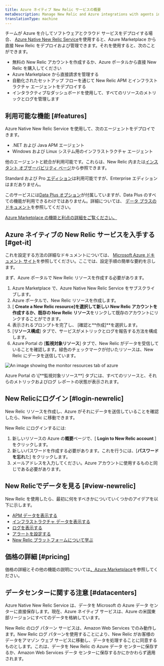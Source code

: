 ```yaml
---
title: Azure ネイティブ New Relic サービスの概要
metaDescription: Manage New Relic and Azure integrations with agents installed directly through the Azure Portal
translationType: machine
---
```



チームが Azure を介してソフトウェアとクラウド サービスをデプロイする場合、 [Azure Native New Relic Service](https://azuremarketplace.microsoft.com/en-us/marketplace/apps/newrelicinc1635200720692.newrelic_liftr_payg)を使用すると、Azure Marketplace から直接 New Relic をデプロイおよび管理できます。それを使用すると、次のことができます。

* 無料の New Relic アカウントを作成するか、Azure ポータルから直接 New Relic を購入してください
* Azure Marketplace から直接請求を管理する
* 自動化されたセットアップ フローを通じて New Relic APM とインフラストラクチャ エージェントをデプロイする
* インタラクティブなダッシュボードを使用して、すべてのリソースのメトリックとログを管理します

## 利用可能な機能 [#features]

Azure Native New Relic Service を使用して、次のエージェントをデプロイできます。

* .NET および Java APM エージェント
* Windows および Linux システム用のインフラストラクチャ エージェント

他のエージェントと統合が利用可能です。これらは、New Relic 内または[インスタント オブザーバビリティ ページ](https://newrelic.com/instant-observability)から参照できます。

Standard および Pro [エディション](/docs/accounts/accounts-billing/new-relic-one-pricing-billing/new-relic-one-pricing-billing/#editions)は利用可能ですが、Enterprise エディションはまだありません。

このサービスには[Data Plus オプション](/docs/accounts/accounts-billing/new-relic-one-pricing-billing/data-ingest-billing/#data-plus)が付属していますが、Data Plus のすべての機能が利用できるわけではありません。詳細については、 [データ プラスのドキュメント](/docs/accounts/accounts-billing/new-relic-one-pricing-billing/data-ingest-billing/#data-plus)を参照してください。

[Azure Marketplace の機能と利点の詳細をご覧ください。](https://azuremarketplace.microsoft.com/en-us/marketplace/apps/newrelicinc1635200720692.newrelic_liftr_payg)

## Azure ネイティブの New Relic サービスを入手する [#get-it]

これを設定する方法の詳細なドキュメントについては、 [Microsoft Azure ドキュメント サイト](https://learn.microsoft.com/en-us/azure/partner-solutions/new-relic/new-relic-create)を参照してください。ここでは、設定手順の簡単な要約を示します。

まず、Azure ポータルで New Relic リソースを作成する必要があります。

1. Azure Marketplace で、Azure Native New Relic Service をサブスクライブします。
2. Azure ポータルで、New Relic リソースを作成します。
3. \[ **Create a New Relic resource]**を選択して新しい New Relic アカウントを作成するか**、既存の New Relic リソース**をリンクして既存のアカウントにリンクすることができます。
4. 表示されるプロンプトを完了し、 \[確認と**作成]**を選択します。
5. \[**リソース構成**] タブで、サービスがメトリックとログを報告する方法を構成します。
6. Azure Portal の \[**監視対象リソース**] タブで、New Relic がデータを受信していることを確認します。緑色のチェックマークが付いたリソースは、New Relic にデータを送信しています。

<img
  title="monitor-resources"
  alt="An image showing the monitor resources tab of azure"
  src={infrastructureMonitorResources}
/>

<figcaption>
  Azure Portal の \[**監視対象リソース**] タブには、すべてのリソースと、それらのメトリックおよびログ レポートの状態が表示されます。
</figcaption>

## New Relicにログイン [#login-newrelic]

New Relic リソースを作成し、Azure がそれにデータを送信していることを確認したら、New Relic に移動できます。

New Relic にログインするには:

1. 新しいリソースの Azure の**概要**ページで、\[ **Login to New Relic account** ] をクリックします。
2. 新しいパスワードを作成する必要があります。これを行うには、\[**パスワードを忘れ**た] をクリックします。
3. メールアドレスを入力してください。Azure アカウントに使用するものと同じである必要があります。

## New Relicでデータを見る [#view-newrelic]

New Relic を使用したら、最初に何をすべきかについていくつかのアイデアを以下に示します。

* [APM データを表示する](/docs/apm/apm-ui-pages/monitoring/apm-summary-page-view-transaction-apdex-usage-data)
* [インフラストラクチャ データを表示する](/docs/infrastructure/infrastructure-ui-pages/infrastructure-ui-entities)
* [ログを表示する](/docs/logs/ui-data/use-logs-ui)
* [アラートを設定する](/docs/alerts-applied-intelligence/new-relic-alerts/get-started/your-first-nrql-condition)
* [New Relic プラットフォームについて学ぶ](/docs/new-relic-solutions/new-relic-one/introduction-new-relic-one)

## 価格の詳細 [#pricing]

価格の詳細とその他の機能の説明については[、Azure Marketplace](https://azuremarketplace.microsoft.com/en-us/marketplace/apps/newrelicinc1635200720692.newrelic_liftr_payg)を参照してください。

## データセンターに関する注意 [#datacenters]

Azure Native New Relic Service は、データを Microsoft の Azure データ センターに直接保存します。現在、Azure ネイティブ サービスは、Azure の米国東部リージョンにすべてのデータを格納しています。

New Relic のログ パターン サービスは、Amazon Web Services でのみ動作します。New Relic ログ パターンを使用することにより、New Relic がお客様のデータをアマゾン ウェブ サービスに移動し、データを処理することに同意するものとします。これは、データを New Relic の Azure データ センターに保存するか、Amazon Web Services データ センターに保存するかにかかわらず適用されます。